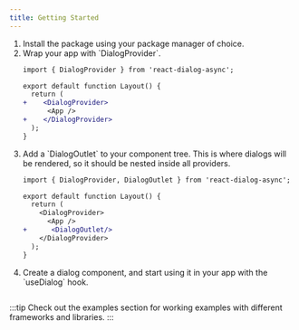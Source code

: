 ```yaml
---
title: Getting Started
---
```


<Steps>
<ol>
<li>
Install the package using your package manager of choice.

<PackageManagers pkg="react-dialog-async" />
</li>
<li>
Wrap your app with `DialogProvider`.

```diff lang="tsx" title="Layout.tsx"
import { DialogProvider } from 'react-dialog-async';

export default function Layout() {
  return (
+    <DialogProvider>
      <App />
+    </DialogProvider>
  );
}
```
</li>
<li>
Add a `DialogOutlet` to your component tree. This is where dialogs will be rendered, so it should be nested inside all providers.

```diff lang="tsx" title="Layout.tsx"
import { DialogProvider, DialogOutlet } from 'react-dialog-async';

export default function Layout() {
  return (
    <DialogProvider>
      <App />
+      <DialogOutlet/>
    </DialogProvider>
  );
}
```
</li>
<li>
Create a dialog component, and start using it in your app with the `useDialog` hook.

```tsx
```
</li>
</ol>
</Steps>

:::tip
Check out the examples section for working examples with different frameworks and libraries.
:::
